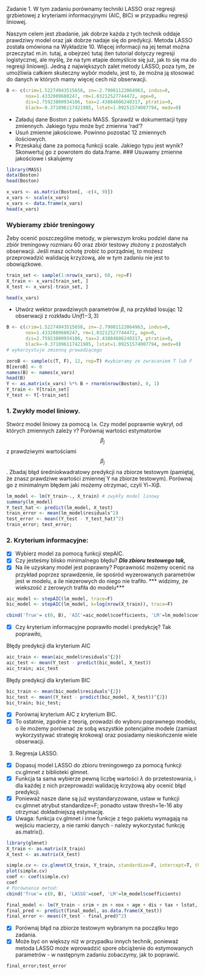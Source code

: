
Zadanie 1. W tym zadaniu porównamy techniki LASSO oraz regresji grzbietowej z kryteriami informacyjnymi (AIC, BIC) w przypadku regresji liniowej.

Naszym celem jest zbadanie, jak dobrze każda z tych technik oddaje prawdziwy model oraz jak dobrze nadaje się do predykcji. Metoda LASSO została omówiona na Wykładzie 10. Więcej informacji na jej temat można przeczytać m.in. tutaj, a obejrzeć tutaj (ten tutorial dotyczy regresji logistycznej, ale myślę, że na tym etapie domyślicie się już, jak to się ma do regresji liniowej). Jedną z największych zalet metody LASSO, poza tym, że umożliwia całkiem skuteczny wybór modelu, jest to, że można ją stosować do danych w których mamy więcej cech niż obserwacji.



```r
B <- c(crim=1.52274943515658, zn=-2.79081122064963, indus=0, 
       nox=1.4332089680247, rm=1.03212527744472, age=0, 
       dis=2.75923800934106, tax=2.43884606240317, ptratio=0, 
       black=-0.371096117421985, lstat=1.09251574007794, medv=0)
```


- Załaduj dane Boston z pakietu MASS. Sprawdź w dokumentacji typy zmiennych. Jakiego typu może być zmienna ‘rad’?
- Usuń zmienne jakościowe. Powinno pozostać 12 zmiennych ilościowych.
- Przeskaluj dane za pomocą funkcji scale. Jakiego typu jest wynik? Skonwertuj go z powrotem do data.frame.
### Usuwamy zmienne jakościowe i skalujemy
```r
library(MASS)
data(Boston)
head(Boston)

x_vars <- as.matrix(Boston[, -c(4, 9)])
x_vars <- scale(x_vars)
x_vars <- data.frame(x_vars)
head(x_vars)
```

### Wybieramy zbiór treningowy
Żeby ocenić poszczególne metody, w pierwszym kroku podziel dane na zbiór treningowy rozmiaru 60 oraz zbiór testowy złożony z pozostałych obserwacji. Jeśli masz ochotę zrobić to porządniej, to możesz przeprowadzić walidację krzyżową, ale w tym zadaniu nie jest to obowiązkowe.
```r
train_set <- sample(1:nrow(x_vars), 60, rep=F)
X_train <- x_vars[train_set, ]
X_test <- x_vars[-train_set, ]
```

```r
head(x_vars)
```

- Utwórz wektor prawdziwych parametrów $\beta$, na przykład losując 12 obserwacji z rozkładu $Unif(-3, 3)$
```r
B <- c(crim=1.52274943515658, zn=-2.79081122064963, indus=0, 
       nox=1.4332089680247, rm=1.03212527744472, age=0, 
       dis=2.75923800934106, tax=2.43884606240317, ptratio=0, 
       black=-0.371096117421985, lstat=1.09251574007794, medv=0)
# wykorzystuje zmienną prowadzącego

zeroB <- sample(c(T, F), 12, rep=T) #wybieramy ze zwracaniem T lub F
B[zeroB] <- 0
names(B) <- names(x_vars)
head(B)
Y <- as.matrix(x_vars) %*% B + rnorm(nrow(Boston), 0, 1) 
Y_train <- Y[train_set]
Y_test <- Y[-train_set]
```

### 1. Zwykły model liniowy. 
Stwórz model liniowy za pomocą ```lm```. Czy model poprawnie wykrył, od których zmiennych zależy ```Y```? Porównaj wartości estymatorów $$β_j$$ z prawdziwymi wartościami $$β_j$$. Zbadaj błąd średniokwadratowy predykcji na zbiorze testowym (pamiętaj, że znasz prawdziwe wartości zmiennej Y na zbiorze testowym). Porównaj go z minimalnym błędem jaki możemy otrzymać, czyli Yi−Xiβ.

```r
lm_model <- lm(Y_train~., X_train) # zwykły model linowy
summary(lm_model)
Y_test_hat <- predict(lm_model, X_test)
train_error <- mean(lm_model$residuals^2)
test_error <- mean((Y_test - Y_test_hat)^2)
train_error; test_error;
```

### 2. Kryterium informacyjne: 
- [X] Wybierz model za pomocą funkcji stepAIC. 
- [X] Czy jesteśmy blisko minimalnego błędu? ***Dla zbioru testowego tak, ***
- [X] Na ile uzyskany model jest poprawny?  Poprawność możemy ocenić na przykład poprzez sprawdzenie, ile spośród wyzerowanych parametrów jest w modelu, a ile niezerowych do niego nie trafiło. *** widzimy, że wiekszość z zerowych trafiła do modelu***

```r
aic_model <- stepAIC(lm_model, trace=F)
bic_model <- stepAIC(lm_model, k=log(nrow(X_train)), trace=F)

cbind('True'= c(0, B), 'AIC'=aic_model$coefficients, 'LM'=lm_model$coefficients) 

```
- [X] Czy kryterium informacyjne poprawiło model i predykcję?
Tak poprawiło, 


Błędy predykcji dla kryterium AIC
```r
aic_train <- mean(aic_model$residuals^{2})
aic_test <- mean(Y_test - predict(bic_model, X_test))
aic_train; aic_test
```

Błędy predykcji dla kryterium BIC
```r
bic_train <- mean(bic_model$residuals^{2})
bic_test <- mean((Y_test - predict(bic_model, X_test))^{2})
bic_train; bic_test;
```
- [X] Porównaj kryterium AIC z kryterium BIC. 
- [X] To ostatnie, zgodnie z teorią, prowadzi do wyboru poprawnego modelu, o ile możemy porównać ze sobą wszystkie potencjalne modele (zamiast wykorzystywać strategię krokową) oraz posiadamy nieskończenie wiele obserwacji.




3. Regresja LASSO. 
- [X] Dopasuj model LASSO do zbioru treningowego za pomocą funkcji cv.glmnet z biblioteki glmnet. 
- [X] Funkcja ta sama wybierze pewną liczbę wartości $λ$ do przetestowania, i dla każdej z nich przeprowadzi walidację krzyżową aby ocenić błąd predykcji. 
- [X] Ponieważ nasze dane są już wystandaryzowane, ustaw w funkcji cv.glmnet atrybut standardize=F; ponadto ustaw thresh=1e-16 aby otrzymać dokładniejszą estymację. 
- [X] Uwaga: funkcja cv.glmnet i inne funkcje z tego pakietu wymagają na wejściu macierzy, a nie ramki danych - należy wykorzystać funkcję as.matrix().


```r
library(glmnet)
X_train <- as.matrix(X_train)
X_test <- as.matrix(X_test)

simple.cv <- cv.glmnet(X_train, Y_train, standardize=F, intercept=T, thresh=1e-16)
plot(simple.cv)
coef <- coef(simple.cv) 
coef
# Porównanie metod:
cbind('True'= c(0, B), 'LASSO'=coef, 'LM'=lm_model$coefficients) 
```

```r
final_model <- lm(Y_train ~ crim + zn + nox + age + dis + tax + lstat, data= as.data.frame(X_train))
final_pred <- predict(final_model, as.data.frame(X_test))
final_error <- mean((Y_test - final_pred)^2)

```

- [X] Porównaj błąd na zbiorze testowym wybranym na początku tego zadania. 
- [X] Może być on większy niż w przypadku innych technik, ponieważ metoda LASSO może wprowadzić spore obciążenie do estymowanych parametrów - w następnym zadaniu zobaczymy, jak to poprawić. 
```r
final_error;test_error
```

